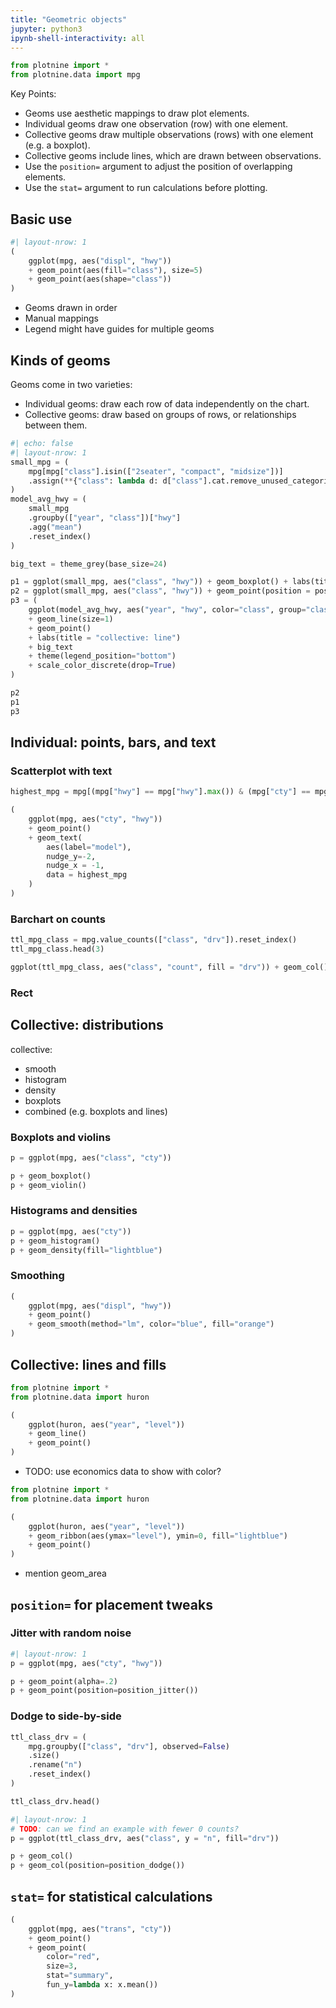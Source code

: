 ```yaml
---
title: "Geometric objects"
jupyter: python3
ipynb-shell-interactivity: all
---
```


```python
from plotnine import *
from plotnine.data import mpg
```

Key Points:

* Geoms use aesthetic mappings to draw plot elements.
* Individual geoms draw one observation (row) with one element.
* Collective geoms draw multiple observations (rows) with one element (e.g. a boxplot).
* Collective geoms include lines, which are drawn between observations.
* Use the `position=` argument to adjust the position of overlapping elements.
* Use the `stat=` argument to run calculations before plotting.


## Basic use

```python
#| layout-nrow: 1
(
    ggplot(mpg, aes("displ", "hwy"))
    + geom_point(aes(fill="class"), size=5)
    + geom_point(aes(shape="class"))
)
```

* Geoms drawn in order
* Manual mappings
* Legend might have guides for multiple geoms

## Kinds of geoms

Geoms come in two varieties:

* Individual geoms: draw each row of data independently on the chart.
* Collective geoms: draw based on groups of rows, or relationships between them.

```python
#| echo: false
#| layout-nrow: 1
small_mpg = (
    mpg[mpg["class"].isin(["2seater", "compact", "midsize"])]
    .assign(**{"class": lambda d: d["class"].cat.remove_unused_categories()})
)
model_avg_hwy = (
    small_mpg
    .groupby(["year", "class"])["hwy"]
    .agg("mean")
    .reset_index()
)

big_text = theme_grey(base_size=24)

p1 = ggplot(small_mpg, aes("class", "hwy")) + geom_boxplot() + labs(title="collective: boxplot") + big_text
p2 = ggplot(small_mpg, aes("class", "hwy")) + geom_point(position = position_jitter(height=0, width=0.1)) + labs(title="individual: point") + big_text
p3 = (
    ggplot(model_avg_hwy, aes("year", "hwy", color="class", group="class")) 
    + geom_line(size=1)
    + geom_point()
    + labs(title = "collective: line")
    + big_text
    + theme(legend_position="bottom")
    + scale_color_discrete(drop=True)
)

p2
p1
p3
```



## Individual: points, bars, and text

### Scatterplot with text

```python
highest_mpg = mpg[(mpg["hwy"] == mpg["hwy"].max()) & (mpg["cty"] == mpg["cty"].max())]

(
    ggplot(mpg, aes("cty", "hwy")) 
    + geom_point() 
    + geom_text(
        aes(label="model"),
        nudge_y=-2,
        nudge_x = -1,
        data = highest_mpg
    )
)
```

### Barchart on counts

```python
ttl_mpg_class = mpg.value_counts(["class", "drv"]).reset_index()
ttl_mpg_class.head(3)
```

```python
ggplot(ttl_mpg_class, aes("class", "count", fill = "drv")) + geom_col()
```

### Rect


## Collective: distributions

collective:

* smooth
* histogram
* density
* boxplots
* combined (e.g. boxplots and lines)

### Boxplots and violins

```python
p = ggplot(mpg, aes("class", "cty"))

p + geom_boxplot()
p + geom_violin()
```

### Histograms and densities

```python
p = ggplot(mpg, aes("cty"))
p + geom_histogram()
p + geom_density(fill="lightblue")
```

### Smoothing

```python
(
    ggplot(mpg, aes("displ", "hwy"))
    + geom_point()
    + geom_smooth(method="lm", color="blue", fill="orange")
)

```

## Collective: lines and fills

```python
from plotnine import *
from plotnine.data import huron

(
    ggplot(huron, aes("year", "level"))
    + geom_line()
    + geom_point()
)
```

* TODO: use economics data to show with color?

```python
from plotnine import *
from plotnine.data import huron

(
    ggplot(huron, aes("year", "level"))
    + geom_ribbon(aes(ymax="level"), ymin=0, fill="lightblue")
    + geom_point()
)
```

* mention geom_area

## `position=` for placement tweaks

### Jitter with random noise

```python
#| layout-nrow: 1
p = ggplot(mpg, aes("cty", "hwy"))

p + geom_point(alpha=.2)
p + geom_point(position=position_jitter())
```

### Dodge to side-by-side

```python
ttl_class_drv = (
    mpg.groupby(["class", "drv"], observed=False)
    .size()
    .rename("n")
    .reset_index()
)

ttl_class_drv.head()
```

```python
#| layout-nrow: 1
# TODO: can we find an example with fewer 0 counts? 
p = ggplot(ttl_class_drv, aes("class", y = "n", fill="drv"))

p + geom_col()
p + geom_col(position=position_dodge())
```


## `stat=` for statistical calculations


```python
(
    ggplot(mpg, aes("trans", "cty"))
    + geom_point()
    + geom_point(
        color="red",
        size=3,
        stat="summary",
        fun_y=lambda x: x.mean())
)

```
